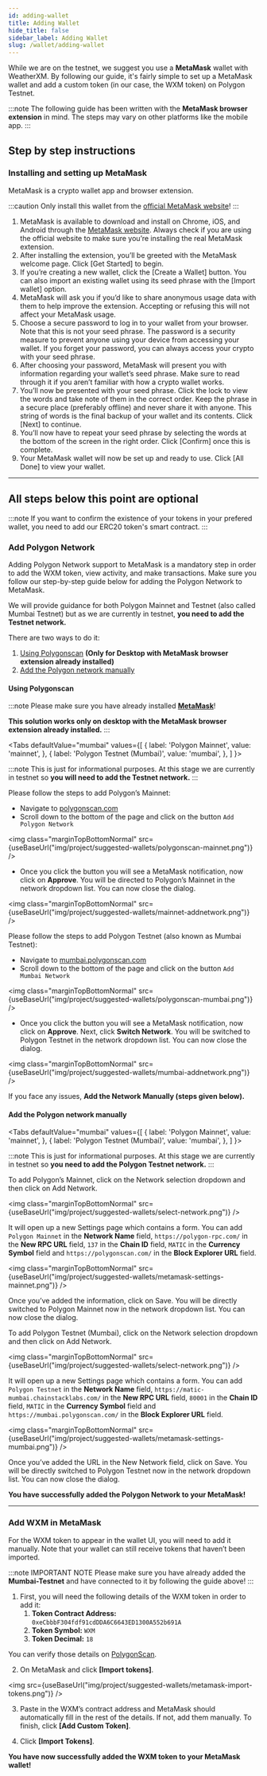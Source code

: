 ```yaml
---
id: adding-wallet
title: Adding Wallet
hide_title: false
sidebar_label: Adding Wallet
slug: /wallet/adding-wallet
---
```



While we are on the testnet, we suggest you use a **MetaMask** wallet with WeatherXM. By following our guide, it's
fairly simple to set up a MetaMask wallet and add a custom token (in our case, the WXM token) on Polygon Testnet.

:::note
The following guide has been written with the **MetaMask browser extension** in mind.
The steps may vary on other platforms like the mobile app.
:::

## Step by step instructions


### Installing and setting up MetaMask

MetaMask is a crypto wallet app and browser extension.

:::caution
Only install this wallet from the [official MetaMask website](https://metamask.io/download/)!
:::

1. MetaMask is available to download and install on Chrome, iOS, and Android through the [MetaMask website](https://metamask.io/download/).
Always check if you are using the official website to make sure you’re installing the real MetaMask extension.
1. After installing the extension, you’ll be greeted with the MetaMask welcome page. Click [Get Started] to begin.
1. If you’re creating a new wallet, click the [Create a Wallet] button. You can also import an existing wallet using its seed phrase with the [Import wallet] option.
1. MetaMask will ask you if you’d like to share anonymous usage data with them to help improve the extension. Accepting or refusing this will not affect your MetaMask usage.
1. Choose a secure password to log in to your wallet from your browser. Note that this is not your seed phrase. The password is a security measure to prevent anyone using your device from accessing your wallet.
  If you forget your password, you can always access your crypto with your seed phrase.
1. After choosing your password, MetaMask will present you with information regarding your wallet’s seed phrase. Make sure to read through it if you aren’t familiar with how a crypto wallet works.
1. You’ll now be presented with your seed phrase. Click the lock to view the words and take note of them in the correct order. Keep the phrase in a secure place (preferably offline) and never share it with anyone.
  This string of words is the final backup of your wallet and its contents. Click [Next] to continue.
1. You’ll now have to repeat your seed phrase by selecting the words at the bottom of the screen in the right order. Click [Confirm] once this is complete.
1. Your MetaMask wallet will now be set up and ready to use. Click [All Done] to view your wallet.

<hr/>

## All steps below this point are optional

:::note
If you want to confirm the existence of your tokens in your prefered wallet, you need to add our ERC20 token's smart contract.
:::

### Add Polygon Network

Adding Polygon Network support to MetaMask is a mandatory step in order to add the WXM token, view activity, and make transactions.
Make sure you follow our step-by-step guide below for adding the Polygon Network to MetaMask.

We will provide guidance for both Polygon Mainnet and Testnet (also called Mumbai Testnet) but
as we are currently in testnet, **you need to add the Testnet network.**

There are two ways to do it:

1. [Using Polygonscan](/wallet/adding-wallet#using-polygonscan) **(Only for Desktop with MetaMask browser extension already installed)**
1. [Add the Polygon network manually](/wallet/adding-wallet#add-the-polygon-network-manually)

#### Using Polygonscan

:::note
Please make sure you have already installed **[MetaMask](https://metamask.io/)**!

**This solution works only on desktop with the MetaMask browser extension already installed.**
:::

<Tabs
  defaultValue="mumbai"
  values={[
    { label: 'Polygon Mainnet', value: 'mainnet', },
    { label: 'Polygon Testnet (Mumbai)', value: 'mumbai', },
  ]
}>

<TabItem value="mainnet">

:::note
This is just for informational purposes. At this stage we are currently in testnet so **you will need to add the Testnet network.**
:::

Please follow the steps to add Polygon’s Mainnet:

- Navigate to [polygonscan.com](https://polygonscan.com/)
- Scroll down to the bottom of the page and click on the button `Add Polygon Network`

<img class="marginTopBottomNormal" src={useBaseUrl("img/project/suggested-wallets/polygonscan-mainnet.png")} />

- Once you click the button you will see a MetaMask notification, now click on **Approve**.
You will be directed to Polygon’s Mainnet in the network dropdown list. You can now close the dialog.

<img class="marginTopBottomNormal" src={useBaseUrl("img/project/suggested-wallets/mainnet-addnetwork.png")} />

</TabItem>

<TabItem value="mumbai">

Please follow the steps to add Polygon Testnet (also known as Mumbai Testnet):

- Navigate to [mumbai.polygonscan.com](https://mumbai.polygonscan.com/)
- Scroll down to the bottom of the page and click on the button `Add Mumbai Network`

<img class="marginTopBottomNormal" src={useBaseUrl("img/project/suggested-wallets/polygonscan-mumbai.png")} />

- Once you click the button you will see a MetaMask notification, now click on **Approve**.
Next, click **Switch Network**.
You will be switched to Polygon Testnet in the network dropdown list. You can now close the dialog.

<img class="marginTopBottomNormal" src={useBaseUrl("img/project/suggested-wallets/mumbai-addnetwork.png")} />

</TabItem>

</Tabs>

If you face any issues, **Add the Network Manually (steps given below).**

#### Add the Polygon network manually

<Tabs
  defaultValue="mumbai"
  values={[
    { label: 'Polygon Mainnet', value: 'mainnet', },
    { label: 'Polygon Testnet (Mumbai)', value: 'mumbai', },
  ]
}>

<TabItem value="mainnet">

:::note
This is just for informational purposes. At this stage we are currently in testnet so **you need to add the Polygon Testnet network.**
:::

To add Polygon’s Mainnet, click on the Network selection dropdown and then click on Add Network.

<img class="marginTopBottomNormal" src={useBaseUrl("img/project/suggested-wallets/select-network.png")} />

It will open up a new Settings page which contains a form. You can add `Polygon Mainnet` in the **Network Name** field, `https://polygon-rpc.com/` in the **New RPC URL** field, `137` in the **Chain ID** field, `MATIC` in the **Currency Symbol** field and `https://polygonscan.com/` in the **Block Explorer URL** field.

<img class="marginTopBottomNormal" src={useBaseUrl("img/project/suggested-wallets/metamask-settings-mainnet.png")} />

Once you’ve added the information, click on Save. You will be directly switched to Polygon Mainnet now in the network dropdown list. You can now close the dialog.
</TabItem>

<TabItem value="mumbai">

To add Polygon Testnet (Mumbai), click on the Network selection dropdown and then click on Add Network.

<img class="marginTopBottomNormal" src={useBaseUrl("img/project/suggested-wallets/select-network.png")} />

It will open up a new Settings page which contains a form. You can add `Polygon Testnet` in the **Network Name** field, `https://matic-mumbai.chainstacklabs.com/` in the **New RPC URL** field, `80001` in the **Chain ID** field, `MATIC` in the **Currency Symbol** field and `https://mumbai.polygonscan.com/` in the **Block Explorer URL** field.

<img class="marginTopBottomNormal" src={useBaseUrl("img/project/suggested-wallets/metamask-settings-mumbai.png")} />

Once you’ve added the URL in the New Network field, click on Save. You will be directly switched to Polygon Testnet now in the network dropdown list. You can now close the dialog.
</TabItem>
</Tabs>

**You have successfully added the Polygon Network to your MetaMask!**

<hr/>

### Add WXM in MetaMask

For the WXM token to appear in the wallet UI, you will need to add it manually.
Note that your wallet can still receive tokens that haven’t been imported.

:::note IMPORTANT NOTE
Please make sure you have already added the **Mumbai-Testnet** and have connected to it by following the guide above!
:::

1. First, you will need the following details of the WXM token in order to add it:
    1. **Token Contract Address:** ``0xeCbbbF304fdf91cdDDA6C6643ED1300A552b691A``
    1. **Token Symbol:** ``WXM``
    1. **Token Decimal:** ``18``

You can verify those details on [PolygonScan](https://mumbai.polygonscan.com/token/0xecbbbf304fdf91cddda6c6643ed1300a552b691a).

2. On MetaMask and click **[Import tokens]**.

<img src={useBaseUrl("img/project/suggested-wallets/metamask-import-tokens.png")} />

3. Paste in the WXM’s contract address and MetaMask should automatically fill in the rest of the details. If not, add them manually. To finish, click **[Add Custom Token]**.

4. Click **[Import Tokens]**.

**You have now successfully added the WXM token to your MetaMask wallet!**
